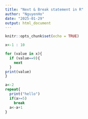 ```yaml
---
title: "Next & Break statement in R"
author: "NguyenHo"
date: "2025-01-29"
output: html_document
---
```


```r
knitr::opts_chunk$set(echo = TRUE)
```

```r
x<-1 : 10
```


```r
for (value in x){
  if (value==9){
    next
  }
print(value)
}

```


```r
a<-2
repeat{
  print("hello")
  if(a>=5)
    break
  a<-a+1
}
```